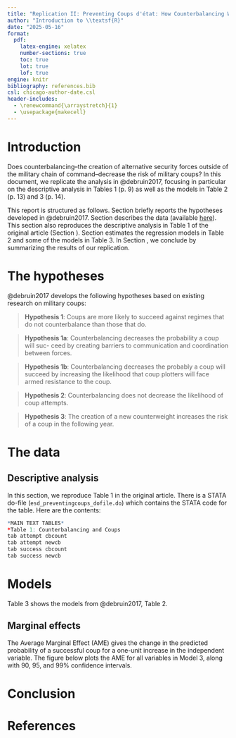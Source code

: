 ```yaml
---
title: "Replication II: Preventing Coups d'état: How Counterbalancing Works"
author: "Introduction to \\textsf{R}"  
date: "2025-05-16"
format: 
  pdf:
    latex-engine: xelatex
    number-sections: true
    toc: true
    lot: true
    lof: true
engine: knitr
bibliography: references.bib
csl: chicago-author-date.csl
header-includes:
  - \renewcommand{\arraystretch}{1}
  - \usepackage{makecell}
---
```


\newpage
# Introduction {#Intro}

Does counterbalancing--the creation of alternative security forces outside of the military chain of command--decrease the risk of military coups? In this document, we replicate the analysis in @debruin2017, focusing in particular on the descriptive analysis in Tables 1 (p. 9) as well as the models in Table 2 (p. 13) and 3 (p. 14). 

This report is structured as follows. Section \ref{hypo} briefly reports the hypotheses developed in @debruin2017. Section \ref{data} describes the data (available [here](https://journals.sagepub.com/doi/abs/10.1177/0022002717692652)). This section also reproduces the descriptive analysis in Table 1 of the original article (Section \ref{descr}). Section \ref{logit} estimates the regression models in Table 2 and some of the models in Table 3. In Section \ref{concl}, we conclude by summarizing the results of our replication.

# The hypotheses {#hypo}

@debruin2017 develops the following hypotheses based on existing research on military coups:

> **Hypothesis 1**: Coups are more likely to succeed against regimes that do not
counterbalance than those that do.

> **Hypothesis 1a**: Counterbalancing decreases the probability a coup will suc-
ceed by creating barriers to communication and coordination between forces.

> **Hypothesis 1b**: Counterbalancing decreases the probably a coup will succeed by
increasing the likelihood that coup plotters will face armed resistance to the coup.

> **Hypothesis 2**: Counterbalancing does not decrease the likelihood of coup
attempts.

> **Hypothesis 3**: The creation of a new counterweight increases the risk of a
coup in the following year.


# The data {#data}


## Descriptive analysis {#descr}

In this section, we reproduce Table 1 in the original article. There is a STATA do-file (`esd_preventingcoups_dofile.do`) which contains the STATA code for the table. Here are the contents: 

```r
*MAIN TEXT TABLES*
*Table 1: Counterbalancing and Coups
tab attempt cbcount
tab attempt newcb
tab success cbcount
tab success newcb
```

# Models {#logit}

Table 3 shows the models from @debruin2017, Table 2. 


## Marginal effects {#marg}

The Average Marginal Effect (AME) gives the change in the predicted probability of a successful coup for a one-unit increase in the independent variable. The figure below plots the AME for all variables in Model 3, along with 90, 95, and 99% confidence intervals.


# Conclusion {#concl}

\newpage
# References